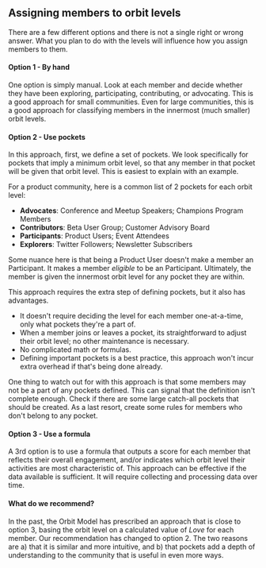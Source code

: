 ## Assigning members to orbit levels

There are a few different options and there is not a single right or wrong answer.
What you plan to do with the levels will influence how you assign members to them.

#### Option 1 - By hand

One option is simply manual. Look at each member and decide whether they have been exploring,
participating, contributing, or advocating. This is a good approach for small communities.
Even for large communities, this is a good approach for classifying members in the innermost
(much smaller) orbit levels.

#### Option 2 - Use pockets

In this approach, first, we define a set of pockets. We look specifically for pockets that
imply a minimum orbit level, so that any member in that pocket will be given that
orbit level. This is easiest to explain with an example.

For a product community, here is a common list of 2 pockets for each orbit
level:

- **Advocates**: Conference and Meetup Speakers; Champions Program Members
- **Contributors**: Beta User Group; Customer Advisory Board
- **Participants**: Product Users; Event Attendees
- **Explorers**: Twitter Followers; Newsletter Subscribers

Some nuance here is that being a Product User doesn't make a member an Participant.
It makes a member _eligible_ to be an Participant. Ultimately, the member is given the
innermost orbit level for any pocket they are within.

This approach requires the extra step of defining pockets, but it also has advantages.

- It doesn't require deciding the level for each member one-at-a-time, only what pockets they're a part of.
- When a member joins or leaves a pocket, its straightforward to adjust their orbit level; no other maintenance is necessary.
- No complicated math or formulas.
- Defining important pockets is a best practice, this approach won't incur extra overhead if that's being done already.

One thing to watch out for with this approach is that some members may not be a part of any pockets
defined. This can signal that the definition isn't complete enough. Check if there are some large
catch-all pockets that should be created. As a last resort, create some rules for members who
don't belong to any pocket.

#### Option 3 - Use a formula

A 3rd option is to use a formula that outputs a score for each member that reflects
their overall engagement, and/or indicates which orbit level their activities are
most characteristic of. This approach can be effective if the data available is sufficient.
It will require collecting and processing data over time.

#### What do we recommend?

In the past, the Orbit Model has prescribed an approach that is close to option 3, basing
the orbit level on a calculated value of _Love_ for each member. Our
recommendation has changed to option 2. The two reasons are a) that it is similar and more
intuitive, and b) that pockets add a depth of understanding to the community that is
useful in even more ways.
